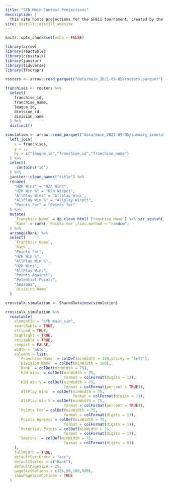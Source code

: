 ```yaml
---
title: "SFB Main Contest Projections"
description: |
  This site hosts projections for the SFB11 tournament, created by the ffsimulator R package.
site: distill::distill_website
---
```


```r
knitr::opts_chunk$set(echo = FALSE)

library(arrow)
library(reactable)
library(crosstalk)
library(janitor)
library(tidyverse)
library(ffscrapr)

rosters <- arrow::read_parquet("data/main_2021-09-05/rosters.parquet")

franchises <- rosters %>% 
  select(
    franchise_id,
    franchise_name,
    league_id,
    division_id,
    division_name
  ) %>% 
  distinct()

simulation <- arrow::read_parquet("data/main_2021-09-05/summary_simulation_adp.parquet") %>% 
  left_join(
    x = franchises,
    y = .,
    by = c("league_id","franchise_id","franchise_name")
  ) %>% 
  select(
    -contains("id")
  ) %>% 
  janitor::clean_names("title") %>% 
  rename(
    "H2H Wins" = "H2h Wins",
    "H2H Win %" = "H2h Winpct",
    "AllPlay Wins" = "Allplay Wins",
    "AllPlay Win %" = "Allplay Winpct",
    "Points For" = "Points for"
  ) %>% 
  mutate(
    `Franchise Name` = dp_clean_html(`Franchise Name`) %>% str_squish(),
    `Rank` = rank(-`Points For`,ties.method = "random")
  ) %>% 
  arrange(Rank) %>% 
  select(
    `Franchise Name`,
    `Rank`,
    "Points For",
    "H2H Win %",
    "AllPlay Win %",
    "H2H Wins",
    "AllPlay Wins",
    "Points Against",
    "Potential Points",
    "Seasons",
    `Division Name`
  )

```

```r

crosstalk_simulation <- SharedData$new(simulation)

crosstalk_simulation %>% 
  reactable(
    elementId = "sfb_main_sim",
    searchable = TRUE,
    striped = TRUE,
    highlight = TRUE,
    resizable = TRUE,
    compact = FALSE,
    width = 'auto',
    columns = list(
      `Franchise Name` = colDef(minWidth = 150,sticky = "left"),
      `Division Name` = colDef(minWidth = 100),
      `Rank` = colDef(minWidth = 75),
      `H2H Wins` = colDef(minWidth = 75,
                          format = colFormat(digits = 1)),
      `H2H Win %`= colDef(minWidth = 75,
                          format = colFormat(percent = TRUE)),
      `AllPlay Wins` = colDef(minWidth = 75,
                              format = colFormat(digits = 1)),
      `AllPlay Win %`= colDef(minWidth = 75,
                          format = colFormat(percent = TRUE)),
      `Points For`= colDef(minWidth = 75,
                          format = colFormat(digits = 1)),
      `Points Against`= colDef(minWidth = 75,
                          format = colFormat(digits = 1)),
      `Potential Points`= colDef(minWidth = 75,
                          format = colFormat(digits = 1)),
      `Seasons` = colDef(minWidth = 75,
                          format = colFormat(digits = 0))
    ),
    fullWidth = TRUE,
    defaultSortOrder = "asc",
    defaultSorted = c("Rank"),
    defaultPageSize = 25,
    pageSizeOptions = c(25,50,100,500),
    showPageSizeOptions = TRUE
  )

```

